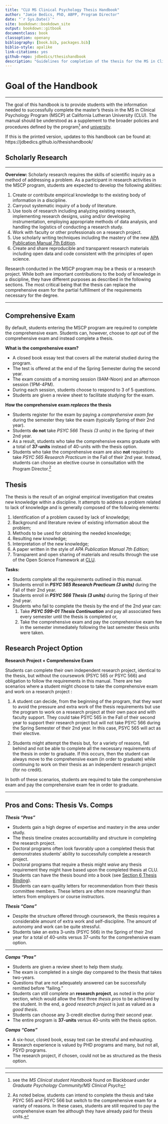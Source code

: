 ```yaml
--- 
title: "CLU MS Clinical Psychology Thesis Handbook"
author: "Jamie Bedics, PhD, ABPP, Program Director"
date: "`r Sys.Date()`"
site: bookdown::bookdown_site
output: bookdown::gitbook
documentclass: book
classoption: openany
bibliography: [book.bib, packages.bib]
biblio-style: apalike
link-citations: yes
github-repo: jdbedics/thesishandbook
description: "Guidelines for completion of the thesis for the MS in Clinical Psychology Program at CLU."
---
```


# Goal of the Handbook

___

The goal of this handbook is to provide students with the information needed to successfully complete the master's thesis in the MS in Clinical Psychology Program (MSCP) at California Lutheran University (CLU). The manual should be understood as a supplement to the broader policies and procedures defined by the program^[see the _MS Clinical student Handbook_ found on Blackboard under _Graduate Psychology Community/MS Clinical Psych_] and [university](https://www.callutheran.edu/students/student-conduct/student-handbook.html). 

If this is the printed version, updates to this handbook can be found at: https://jdbedics.github.io/thesishandbook/


## Scholarly Research

___

**Overview:** Scholarly research requires the skills of scientific inquiry as a method of addressing a problem. As a participant in research activities in the MSCP program, students are expected to develop the following abilities:

  1. Create or contribute empirical knowledge to the existing body of information in a discipline.
  2. Carryout systematic inquiry of a body of literature.
  3. Use tools of research including analyzing existing research, implementing research designs, using and/or developing instrumentation, employing appropriate methods of data analysis, and handling the logistics of conducting a research study.
  4. Work with faculty or other professionals on a research project.
  5. Use scholarly writing techniques including the mastery of the new [APA Publication Manual 7th Edition](https://apastyle.apa.org/products/publication-manual-7th-edition/).
  6. Create and share reproducible and transparent research materials including open data and code consistent with the principles of open science. 

Research conducted in the MSCP program may be a thesis or a research project. While both are important contributions to the body of knowledge in a discipline, they have different purposes as described in the following sections.  The most critical being that the thesis can replace the comprehensive exam for the partial fulfillment of the requirements necessary for the degree.


___

## Comprehensive Exam


By default, students entering the MSCP program are required to complete the comprehensive exam.  Students can, however, choose to _opt out_ of the comprehensive exam and instead complete a thesis.

**What is the comprehensive exam?**

  * A closed book essay test that covers all the material studied during the program.  
  * The test is offered at the end of the Spring Semester during the second year. 
  * The exam consists of a morning session (9AM-Noon) and an afternoon session (1PM-4PM).
  * During each session, students choose to respond to 3 of 5 questions.
  * Students are given a review sheet to facilitate studying for the exam. 
  
  
**How the comprehensive exam *replaces* the thesis**
    
  * Students register for the exam by paying a *comprehensive exam fee* during the semester they take the exam (typically Spring of their 2nd year).
  * Students **do not** take *PSYC 566 Thesis (3 units)* in the Spring of their 2nd year.  
  * As a result, students who take the comprehensive exams graduate with a total of **37-units** 
    instead of 40-units with the thesis option.
  * Students who take the comprehensive exam are also **not** required to take *PSYC 565 Research Practicum* in the Fall of their 2nd year.  Instead, students can choose an elective course in consultation with the Program Director.^[As noted below, students can intend to complete the thesis and take PSYC 565 and PSYC 566 but switch to the comprehensive exam for a variety of reasons.  In these cases, students are still required to pay the comprehensive exam fee although they have already paid for thesis units.] 




## Thesis

The thesis is the result of an original empirical investigation that creates new knowledge within a discipline. It attempts to address a problem related to lack of knowledge and is generally composed of the following elements:

  1. Identification of a problem caused by lack of knowledge;
  2. Background and literature review of existing information about the problem; 
  3. Methods to be used for obtaining the needed knowledge;
  4. Resulting new knowledge;
  5. Interpretation of the new knowledge;
  6. A paper written in the style of _APA Publication Manual 7th Edition_;
  6. Transparent and open sharing of materials and results through the use of the Open Science Framework at [CLU](https://accounts.osf.io/login?campaign=institution&service=https%3A%2F%2Fosf.io%2Flogin%2F%3Fnext%3Dhttps%253A%252F%252Fosf.io%252F).

**Tasks:**

  * Students complete all the requirements outlined in this manual.
  * Students enroll in ***PSYC 565 Research Practicum (3 units)*** during the Fall of their 2nd year.
  * Students enroll in ***PSYC 566 Thesis (3 units)*** during the Spring of their 2nd year.
  * Students who fail to complete the thesis by the end of the 2nd year can:
    1. Take ***PSYC 599-01 Thesis Continuation*** and pay all associated fees every semester until the thesis is completed or,
    2. Take the comprehensive exam and pay the comprehensive exam fee in the semester immediately following the last semester thesis units were taken. 



## Research Project Option

**Research Project + Comprehensive Exam** 

Students can complete their own independent research project, identical to the thesis, but without the coursework (PSYC 565 or PSYC 566) and obligation to follow the requirements in this manual.  There are two scenarios where a student might choose to take the comprehensive exam and work on a research project :

  1. A student can decide, from the beginning of the program, that they want to avoid the pressure and extra work of the thesis requirements but use the program to work on a research project at their own pace and with faculty support.  They could take PSYC 565 in the Fall of their second year to support their research project but will not take PSYC 566 during the Spring Semester of their 2nd year.  In this case, PSYC 565 will act as their elective. 
  
  2. Students might attempt the thesis but, for a variety of reasons, fall behind and not be able to complete all the necessary requirements of the thesis in order to graduate. If this occurs, then the student can always move to the comprehensive exam (in order to graduate) while continuing to work on their thesis as an independent research project (for no credit).  
    
In both of these scenarios, students are required to take the comprehensive exam and pay the comprehensive exam fee in order to graduate.  

___

## Pros and Cons: Thesis Vs. Comps

***Thesis "Pros"***
  
  * Students gain a high degree of expertise and mastery in the area under study.
  * The thesis timeline creates accountability and structure in completing the research project.
  * Doctoral programs often look favorably upon a completed thesis that demonstrates students' ability to successfully complete a research project.
  * Doctoral programs that require a thesis might *waive* any thesis requirement they might have based upon the completed thesis at CLU.
  * Students can have the thesis bound into a book (see [Section 6 Thesis Binding](#binding)).
  * Students can earn quality letters for recommendation from their thesis committee members. These letters are often more meaningful than letters from employers or course instructors. 

***Thesis "Cons"***
  
  * Despite the structure offered through coursework, the thesis requires a considerable amount of extra work and self-discipline. The amount of autonomy and work can be quite stressful.
  * Students take an extra 3-units (PSYC 566) in the Spring of their 2nd year for a total of 40-units versus 37-units for the comprehensive exam option. 

___

  
***Comps "Pros"***
  
  * Students are given a review sheet to help them study.
  * The exam is completed in a single day compared to the thesis that takes two-years.
  * Questions that are not adequately answered can be successfully remitted before "failing."
  * Students can still complete an **research project**, as noted in the prior section, which would allow the first three *thesis pros* to be achieved by the student.  In the end, a _good research project_ is just as valued as a _good thesis_. 
  * Students can choose any 3-credit elective during their second year.
  * The entire program is **37-units** versus 40-units with the thesis option.
  
***Comps "Cons"***
 
  * A six-hour, closed book, essay test can be stressful and exhausting.
  * Research experience is valued by PHD programs and many, but not all, PSYD programs.
  * The research project, if chosen, could not be as structured as the thesis option.
  
___

